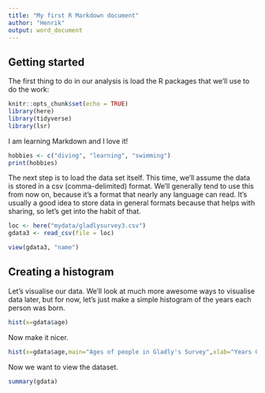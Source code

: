 ```yaml
---
title: "My first R Markdown document"
author: "Henrik"
output: word_document
---
```


## Getting started

The first thing to do in our analysis is load the R
packages that we'll use to do the work:

```r
knitr::opts_chunk$set(echo = TRUE)
library(here)
library(tidyverse)
library(lsr)
```

I am learning Markdown and I love it!

```r
hobbies <- c("diving", "learning", "swimming")
print(hobbies)
````

The next step is to load the data set itself. This time, we'll assume the data is stored in a csv (comma-delimited) format. We'll generally tend to use this from now on, because it's a format that nearly any language can read. It's usually a good idea to store data in general formats because that helps with sharing, so let's get into the habit of that.

```r
loc <- here("mydata/gladlysurvey3.csv")
gdata3 <- read_csv(file = loc)
```
````r
view(gdata3, "name")
````

## Creating a histogram

Let's visualise our data. We'll look at much more awesome ways to visualise data later, but for now, let's just make a simple histogram of the years each person was born.

```r
hist(x=gdata$age)
```

Now make it nicer.

```r
hist(x=gdata$age,main="Ages of people in Gladly's Survey",xlab="Years Old",ylab="Number of people",col="blue",breaks=11,xlim=c(0,12))
`````````
Now we want to view the dataset. 

```r
summary(gdata)
```




